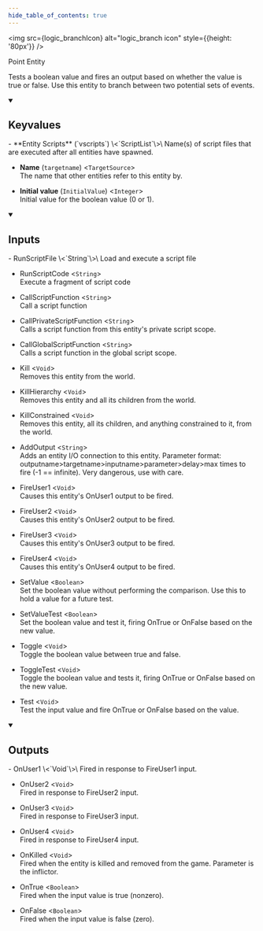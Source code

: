 ```yaml
---
hide_table_of_contents: true
---
```



<img src={logic_branchIcon} alt="logic_branch icon" style={{height: '80px'}} />

Point Entity

Tests a boolean value and fires an output based on whether the value is true or false. Use this entity to branch between two potential sets of events.

<details open>
<summary><h2>Keyvalues</h2></summary>
- **Entity Scripts** (`vscripts`) \<`ScriptList`\>\
Name(s) of script files that are executed after all entities have spawned.

- **Name** (`targetname`) \<`TargetSource`\>\
The name that other entities refer to this entity by.

- **Initial value** (`InitialValue`) \<`Integer`\>\
Initial value for the boolean value (0 or 1).


 </details>
<details open>
<summary><h2>Inputs</h2></summary>
- RunScriptFile \<`String`\>\
Load and execute a script file

- RunScriptCode \<`String`\>\
Execute a fragment of script code

- CallScriptFunction \<`String`\>\
Call a script function

- CallPrivateScriptFunction \<`String`\>\
Calls a script function from this entity's private script scope.

- CallGlobalScriptFunction \<`String`\>\
Calls a script function in the global script scope.

- Kill \<`Void`\>\
Removes this entity from the world.

- KillHierarchy \<`Void`\>\
Removes this entity and all its children from the world.

- KillConstrained \<`Void`\>\
Removes this entity, all its children, and anything constrained to it, from the world.

- AddOutput \<`String`\>\
Adds an entity I/O connection to this entity. Parameter format: outputname&gt;targetname>inputname&gt;parameter&gt;delay&gt;max times to fire (-1 == infinite). Very dangerous, use with care.

- FireUser1 \<`Void`\>\
Causes this entity's OnUser1 output to be fired.

- FireUser2 \<`Void`\>\
Causes this entity's OnUser2 output to be fired.

- FireUser3 \<`Void`\>\
Causes this entity's OnUser3 output to be fired.

- FireUser4 \<`Void`\>\
Causes this entity's OnUser4 output to be fired.

- SetValue \<`Boolean`\>\
Set the boolean value without performing the comparison. Use this to hold a value for a future test.

- SetValueTest \<`Boolean`\>\
Set the boolean value and test it, firing OnTrue or OnFalse based on the new value.

- Toggle \<`Void`\>\
Toggle the boolean value between true and false.

- ToggleTest \<`Void`\>\
Toggle the boolean value and tests it, firing OnTrue or OnFalse based on the new value.

- Test \<`Void`\>\
Test the input value and fire OnTrue or OnFalse based on the value.


 </details>
<details open>
<summary><h2>Outputs</h2></summary>
- OnUser1 \<`Void`\>\
Fired in response to FireUser1 input.

- OnUser2 \<`Void`\>\
Fired in response to FireUser2 input.

- OnUser3 \<`Void`\>\
Fired in response to FireUser3 input.

- OnUser4 \<`Void`\>\
Fired in response to FireUser4 input.

- OnKilled \<`Void`\>\
Fired when the entity is killed and removed from the game. Parameter is the inflictor.

- OnTrue \<`Boolean`\>\
Fired when the input value is true (nonzero).

- OnFalse \<`Boolean`\>\
Fired when the input value is false (zero).


 </details>